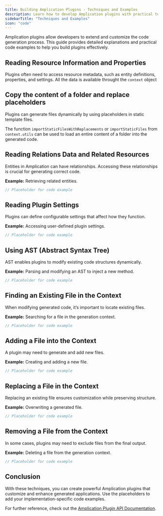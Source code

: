 ```yaml
---
title: Building Amplication Plugins - Techniques and Examples
description: Learn how to develop Amplication plugins with practical techniques and code examples.
sidebarTitle: "Techniques and Examples"
icon: "code"
---
```




Amplication plugins allow developers to extend and customize the code generation process. This guide provides detailed explanations and practical code examples to help you build plugins effectively.

## Reading Resource Information and Properties

Plugins often need to access resource metadata, such as entity definitions, properties, and settings.
All the data is available throught the `context` object

<CodeResourceInfo />

## Copy the content of a folder and replace placeholders

Plugins can generate files dynamically by using placeholders in static template files.

The function `importStaticFilesWithReplacements` or `importStaticFiles` from `context.utils` can be used to load an entire content of a folder into the generated code.

<FunctionReferenceImportStaticFiles/>
<FunctionReferenceImportStaticFilesWithReplacements/>
<CodeCopyStaticFiles />

## Reading Relations Data and Related Resources

Entities in Amplication can have relationships. Accessing these relationships is crucial for generating correct code.

<CodeRelatedResources/>

**Example:** Retrieving related entities.

```typescript
// Placeholder for code example
````

## Reading Plugin Settings

Plugins can define configurable settings that affect how they function.

**Example:** Accessing user-defined plugin settings.

```typescript
// Placeholder for code example
```

## Using AST (Abstract Syntax Tree)

AST enables plugins to modify existing code structures dynamically.

**Example:** Parsing and modifying an AST to inject a new method.

```typescript
// Placeholder for code example
```

## Finding an Existing File in the Context

When modifying generated code, it’s important to locate existing files.

**Example:** Searching for a file in the generation context.

```typescript
// Placeholder for code example
```

## Adding a File into the Context

A plugin may need to generate and add new files.

**Example:** Creating and adding a new file.

```typescript
// Placeholder for code example
```

## Replacing a File in the Context

Replacing an existing file ensures customization while preserving structure.

**Example:** Overwriting a generated file.

```typescript
// Placeholder for code example
```

## Removing a File from the Context

In some cases, plugins may need to exclude files from the final output.

**Example:** Deleting a file from the generation context.

```typescript
// Placeholder for code example
```

## Conclusion

With these techniques, you can create powerful Amplication plugins that customize and enhance generated applications. Use the placeholders to add your implementation-specific code examples.

For further reference, check out the [Amplication Plugin API Documentation](https://docs.amplication.com/plugin-development/).

